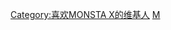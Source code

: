 {{Userbox
|border-c = #000000
|border-s = 1
|id-c     = #000000
|id-s     = 12
|id-fc    = #000000
|info-c   = #000000
|info-s   = 8
|info-fc  = #FFFFFF
|id       = [[File:MonstaX in Golden Disc Awards 2019.jpg|60px]]
|info     = <div class="center">这个用户喜欢'''[[MONSTA X|{{color|#FFFFFF|MONSTA X}}]]'''<br />'''是位MONBEBE'''</div>
  |nocat    = 喜欢MONSTA X的维基人
}}
<includeonly>[[Category:喜欢MONSTA X的维基人]]</includeonly>
<noinclude>[[Category:艺人用户框模板|M]]</noinclude>